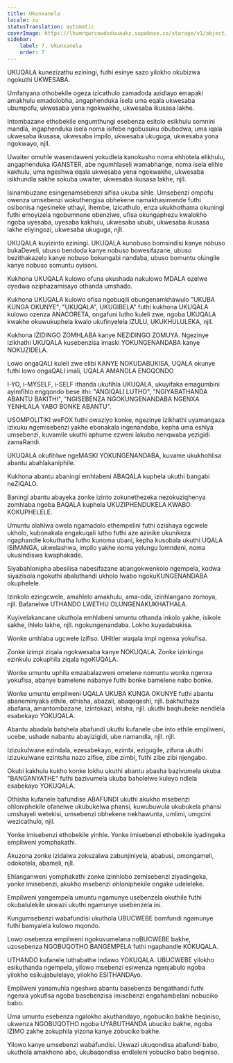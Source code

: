 ```yaml
---
title: Ukunxanela
locale: zu
statusTranslation: automatic
coverImage: https://lhvmrqwrcowdvduuaukz.supabase.co/storage/v1/object/public/strapi-uploads/small_cover-educacion-fundamental.webp-2d51a7828a2b1309555be27f7e2a61a0.webp
sidebar:
    label: 7. Ukunxanela
    order: 7
---
```

UKUQALA kunezizathu eziningi, futhi esinye sazo yilokho okubizwa ngokuthi UKWESABA.

Umfanyana othobekile ogeza izicathulo zamadoda azidlayo emapaki amakhulu emadolobha, angaphenduka isela uma eqala ukwesaba ubumpofu, ukwesaba yena ngokwakhe, ukwesaba ikusasa lakhe.

Intombazane ethobekile engumthungi esebenza esitolo esikhulu somnini mandla, ingaphenduka isela noma isifebe ngobusuku obubodwa, uma iqala ukwesaba ikusasa, ukwesaba impilo, ukwesaba ukuguga, ukwesaba yona ngokwayo, njll.

Uwaiter omuhle wasendaweni yokudlela kanokusho noma ehhotela elikhulu, angaphenduka iGANSTER, abe ngumhlaseli wamabhange, noma isela elihle kakhulu, uma ngeshwa eqala ukwesaba yena ngokwakhe, ukwesaba isikhundla sakhe sokuba uwaiter, ukwesaba ikusasa lakhe, njll.

Isinambuzane esingenamsebenzi sifisa ukuba sihle. Umsebenzi ompofu owenza umsebenzi wokuthengisa obhekene namakhasimende futhi osibonisa ngesineke uthayi, ihembe, izicathulo, enza ukukhothama okuningi futhi emoyizela ngobumnene obenziwe, ufisa okungaphezu kwalokho ngoba uyesaba, uyesaba kakhulu, ukwesaba ububi, ukwesaba ikusasa lakhe eliyingozi, ukwesaba ukuguga, njll.

UKUQALA kuyizinto eziningi. UKUQALA kunobuso bomsindisi kanye nobuso bukaDeveli, ubuso bendoda kanye nobuso bowesifazane, ubuso bezithakazelo kanye nobuso bokungabi nandaba, ubuso bomuntu olungile kanye nobuso somuntu oyisoni.

Kukhona UKUQALA kulowo ofuna ukushada nakulowo MDALA ozelwe oyedwa oziphazamisayo othanda umshado.

Kukhona UKUQALA kulowo ofisa ngobuqili obungenamkhawulo "UKUBA KUNGA OKUNYE", "UKUQALA", UKUGIBELA" futhi kukhona UKUQALA kulowo ozenza ANACORETA, ongafuni lutho kuleli zwe, ngoba UKUQALA kwakhe okuwukuphela kwalo ukufinyelela IZULU, UKUKHULULEKA, njll.

Kukhona IZIDINGO ZOMHLABA kanye NEZIDINGO ZOMUYA. Ngezinye izikhathi UKUQALA kusebenzisa imaski YOKUNGENANDABA kanye NOKUZIDELA.

Lowo ongaQALI kuleli zwe elibi KANYE NOKUDABUKISA, UQALA okunye futhi lowo ongaQALI imali, UQALA AMANDLA ENGQONDO

I-YO, i-MYSELF, i-SELF ithanda ukufihla UKUQALA, ukuyifaka emagumbini ayimfihlo engqondo bese ithi: "ANGIQALI LUTHO", "NGIYABATHANDA ABANTU BAKITHI", "NGISEBENZA NGOKUNGENANDABA NGENXA YENHLALA YABO BONKE ABANTU".

USOMPOLITIKI weFOX futhi owaziyo konke, ngezinye izikhathi uyamangaza izixuku ngemisebenzi yakhe ebonakala ingenandaba, kepha uma eshiya umsebenzi, kuvamile ukuthi aphume ezweni lakubo nenqwaba yezigidi zamaRandi.

UKUQALA okufihlwe ngeMASKI YOKUNGENANDABA, kuvame ukukhohlisa abantu abahlakaniphile.

Kukhona abantu abaningi emhlabeni ABAQALA kuphela ukuthi bangabi neZIQALO.

Baningi abantu abayeka zonke izinto zokunethezeka nezokuziqhenya zomhlaba ngoba BAQALA kuphela UKUZIPHENDUKELA KWABO KOKUPHELELE.

Umuntu olahlwa owela ngamadolo ethempelini futhi ozishaya egcwele ukholo, kubonakala engakuqali lutho futhi aze azinike ukunikeza ngaphandle kokuthatha lutho kunoma ubani, kepha kusobala ukuthi UQALA ISIMANGA, ukwelashwa, impilo yakhe noma yelungu lomndeni, noma ukusindiswa kwaphakade.

Siyabahlonipha abesilisa nabesifazane abangokwenkolo ngempela, kodwa siyazisola ngokuthi abaluthandi ukholo lwabo ngokuKUNGENANDABA okuphelele.

Izinkolo ezingcwele, amahlelo amakhulu, ama-oda, izinhlangano zomoya, njll. Bafanelwe UTHANDO LWETHU OLUNGENAKUKHATHALA.

Kuyivelakancane ukuthola emhlabeni umuntu othanda inkolo yakhe, isikole sakhe, ihlelo lakhe, njll. ngokungenandaba. Lokho kuyadabukisa.

Wonke umhlaba ugcwele izifiso. UHitler waqala impi ngenxa yokufisa.

Zonke izimpi ziqala ngokwesaba kanye NOKUQALA. Zonke izinkinga ezinkulu zokuphila ziqala ngoKUQALA.

Wonke umuntu uphila emzabalazweni omelene nomuntu wonke ngenxa yokufisa, abanye bamelene nabanye futhi bonke bamelene nabo bonke.

Wonke umuntu empilweni UQALA UKUBA KUNGA OKUNYE futhi abantu abaneminyaka ethile, othisha, abazali, abaqeqeshi, njll. bakhuthaza abafana, amantombazane, izintokazi, intsha, njll. ukuthi baqhubeke nendlela esabekayo YOKUQALA.

Abantu abadala batshela abafundi ukuthi kufanele ube into ethile empilweni, ucebe, ushade nabantu abayizigidi, ube namandla, njll. njll.

Izizukulwane ezindala, ezesabekayo, ezimbi, ezigugile, zifuna ukuthi izizukulwane ezintsha nazo zifise, zibe zimbi, futhi zibe zibi njengabo.

Okubi kakhulu kukho konke lokhu ukuthi abantu abasha bazivumela ukuba "BANGANYATHE" futhi bazivumela ukuba baholelwe kuleyo ndlela esabekayo YOKUQALA.

Othisha kufanele bafundise ABAFUNDI ukuthi akukho msebenzi ohloniphekile ofanelwe ukubukelwa phansi, kuwubuwula ukubukela phansi umshayeli wetekisi, umsebenzi obhekene nekhawunta, umlimi, umgcini wezicathulo, njll.

Yonke imisebenzi ethobekile yinhle. Yonke imisebenzi ethobekile iyadingeka empilweni yomphakathi.

Akuzona zonke izidalwa zokuzalwa zabunjiniyela, ababusi, omongameli, odokotela, abameli, njll.

Ehlanganweni yomphakathi zonke izinhlobo zemisebenzi ziyadingeka, yonke imisebenzi, akukho msebenzi ohloniphekile ongake udeleleke.

Empilweni yangempela umuntu ngamunye usebenzela okuthile futhi okubalulekile ukwazi ukuthi ngamunye usebenzela ini.

Kungumsebenzi wabafundisi ukuthola UBUCWEBE bomfundi ngamunye futhi bamyalela kulowo mqondo.

Lowo osebenza empilweni ngokuvumelana noBUCWEBE bakhe, uzosebenza NGOBUQOTHO BANGEMPELA futhi ngaphandle KOKUQALA.

UTHANDO kufanele luthabathe indawo YOKUQALA. UBUCWEBE yilokho esikuthanda ngempela, yilowo msebenzi esiwenza ngenjabulo ngoba yilokho esikujabulelayo, yilokho ESITHANDAyo.

Empilweni yanamuhla ngeshwa abantu basebenza bengathandi futhi ngenxa yokufisa ngoba basebenzisa imisebenzi engahambelani nobuciko babo.

Uma umuntu esebenza ngalokho akuthandayo, ngobuciko bakhe beqiniso, ukwenza NGOBUQOTHO ngoba UYABUTHANDA ubuciko bakhe, ngoba IZIMO zakhe zokuphila yizona kanye zobuciko bakhe.

Yilowo kanye umsebenzi wabafundisi. Ukwazi ukuqondisa abafundi babo, ukuthola amakhono abo, ukubaqondisa endleleni yobuciko babo beqiniso.

